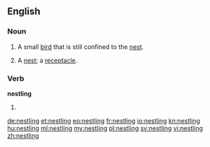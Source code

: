 ==English==

===Noun===
{{en-noun}}

# A small [[bird]] that is still confined to the [[nest]].
# {{obsolete}} A [[nest]]; a [[receptacle]].
#: {{rfquotek|Francis Bacon}}

===Verb===
'''nestling'''

# {{present participle of|nestle}}

[[de:nestling]]
[[et:nestling]]
[[eo:nestling]]
[[fr:nestling]]
[[io:nestling]]
[[kn:nestling]]
[[hu:nestling]]
[[ml:nestling]]
[[my:nestling]]
[[pl:nestling]]
[[sv:nestling]]
[[vi:nestling]]
[[zh:nestling]]